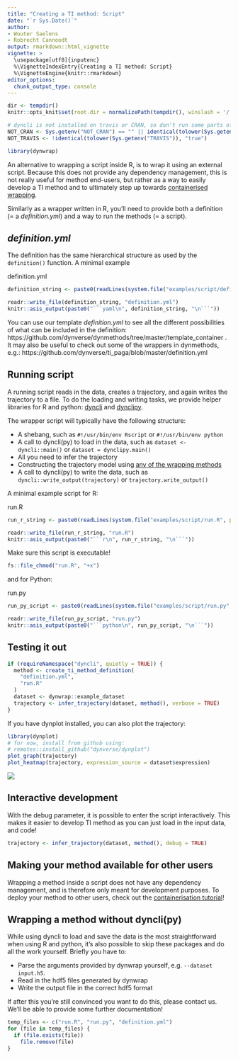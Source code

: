 ```yaml
---
title: "Creating a TI method: Script"
date: "`r Sys.Date()`"
author:
- Wouter Saelens
- Robrecht Cannoodt
output: rmarkdown::html_vignette
vignette: >
  \usepackage[utf8]{inputenc}
  %\VignetteIndexEntry{Creating a TI method: Script}
  %\VignetteEngine{knitr::rmarkdown}
editor_options: 
  chunk_output_type: console
---
```


```r
dir <- tempdir()
knitr::opts_knit$set(root.dir = normalizePath(tempdir(), winslash = '/'))

# dyncli is not installed on travis or CRAN, so don't run some parts of the vignette there
NOT_CRAN <- Sys.getenv("NOT_CRAN") == "" || identical(tolower(Sys.getenv("NOT_CRAN")), "true")
NOT_TRAVIS <- !identical(tolower(Sys.getenv("TRAVIS")), "true")
```

```r
library(dynwrap)
```

An alternative to wrapping a script inside R, is to wrap it using an external script. Because this does not provide any dependency management, this is not really useful for method end-users, but rather as a way to easily develop a TI method and to ultimately step up towards [containerised wrapping](../create_ti_method_container).

Similarly as a wrapper written in R, you'll need to provide both a definition (= a _definition.yml_) and a way to run the methods (= a script).

## _definition.yml_

The definition has the same hierarchical structure as used by the `definition()` function. A minimal example

<div class="filename">definition.yml</div>
```r
definition_string <- paste0(readLines(system.file("examples/script/definition.yml", package = "dynwrap")), "\n", collapse = "")

readr::write_file(definition_string, "definition.yml")
knitr::asis_output(paste0("```yaml\n", definition_string, "\n```"))
```

You can use our template _definition.yml_ to see all the different possibilities of what can be included in the definition: https://github.com/dynverse/dynmethods/tree/master/template_container . It may also be useful to check out  some of the wrappers in dynmethods, e.g.: https://github.com/dynverse/ti_paga/blob/master/definition.yml

## Running script

A running script reads in the data, creates a trajectory, and again writes the trajectory to a file. To do the loading and writing tasks, we provide helper libraries for R and python: [dyncli](https://github.com/dynverse/dyncli) and [dynclipy](https://github.com/dynverse/dynclipy).

The wrapper script will typically have the following structure:

- A shebang, such as `#!/usr/bin/env Rscript` or `#!/usr/bin/env python`
- A call to dyncli(py) to load in the data, such as `dataset <- dyncli::main()` or `dataset = dynclipy.main()`
- All you need to infer the trajectory
- Constructing the trajectory model using [any of the wrapping methods](../create_ti_method_wrappers)
- A call to dyncli(py) to write the data, such as `dyncli::write_output(trajectory)` or `trajectory.write_output()`

A minimal example script for R:

<div class="filename">run.R</div>
```r
run_r_string <- paste0(readLines(system.file("examples/script/run.R", package = "dynwrap")), "\n", collapse = "")

readr::write_file(run_r_string, "run.R")
knitr::asis_output(paste0("```r\n", run_r_string, "\n```"))
```

Make sure this script is executable!

```r
fs::file_chmod("run.R", "+x")
```

and for Python:

<div class="filename">run.py</div>
```r
run_py_script <- paste0(readLines(system.file("examples/script/run.py", package = "dynwrap")), "\n", collapse = "")

readr::write_file(run_py_script, "run.py")
knitr::asis_output(paste0("```python\n", run_py_script, "\n```"))
```

## Testing it out

```r
if (requireNamespace("dyncli", quietly = TRUE)) {
  method <- create_ti_method_definition(
    "definition.yml",
    "run.R"
  )
  dataset <- dynwrap::example_dataset
  trajectory <- infer_trajectory(dataset, method(), verbose = TRUE)
}
```


If you have dynplot installed, you can also plot the trajectory:
```r
library(dynplot)
# for now, install from github using:
# remotes::install_github("dynverse/dynplot")
plot_graph(trajectory)
plot_heatmap(trajectory, expression_source = dataset$expression)
```
![](heatmap.png)

## Interactive development

With the debug parameter, it is possible to enter the script interactively. This makes it easier to develop TI method as you can just load in the input data, and code!

```r
trajectory <- infer_trajectory(dataset, method(), debug = TRUE)
```

## Making your method available for other users

Wrapping a method inside a script does not have any dependency management, and is therefore only meant for development purposes. To deploy your method to other users, check out the [containerisation tutorial](../create_ti_method_container)!

## Wrapping a method without dyncli(py)

While using dyncli to load and save the data is the most straightforward when using R and python, it's also possible to skip these packages and do all the work yourself. Briefly you have to:

- Parse the arguments provided by dynwrap yourself, e.g. `--dataset input.h5`.
- Read in the hdf5 files generated by dynwrap
- Write the output file in the correct hdf5 format

If after this you're still convinced you want to do this, please contact us. We'll be able to provide some further documentation!

```r
temp_files <- c("run.R", "run.py", "definition.yml")
for (file in temp_files) {
  if (file.exists(file)) 
    file.remove(file)
}
```
